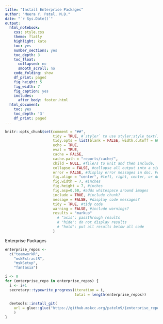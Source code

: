 ```yaml
---
title: "Install Enterprise Packages"
author: "Meera Y. Patel, M.D."
date: "`r Sys.Date()`"
output:
  html_notebook:
    css: style.css
    theme: flatly
    highlight: kate
    toc: yes
    number_sections: yes
    toc_depth: 3
    toc_float:
      collapsed: no
      smooth_scroll: no
    code_folding: show
    df_print: paged
    fig_height: 5
    fig_width: 7
    fig_caption: yes
    includes:
      after_body: footer.html
  html_document:
    toc: yes
    toc_depth: '3'
    df_print: paged
---
```


```r
knitr::opts_chunk$set(comment = "##",
                      tidy = TRUE, #`styler` to use styler:style_text() to reformat code
                      tidy.opts = list(blank = FALSE, width.cutoff = 60),
                      echo = TRUE,
                      eval = TRUE,
                      cache = FALSE,
                      cache.path = "reports/cache/",
                      child = NULL, #file/s to knit and then include,
                      collapse = FALSE, #collapse all output into a single block,
                      error = FALSE, #display error messages in doc. FALSE stops render when error is thrown
                      fig.align = "center", #left, right, center, or default
                      fig.width = 7, #inches
                      fig.height = 7, #inches
                      fig.asp=0.50, #adds whitespace around images
                      include = TRUE, #include chunk?
                      message = FALSE, #display code messages?
                      tidy = TRUE, #tidy code 
                      warning = FALSE, #include warnings?
                      results = "markup"
                        # "asis": passthrough results
                        # "hide": do not display results 
                        # "hold": put all results below all code
                      )
```
  
Enterprise Packages 

```r
enterprise_repos <-
  c("teamworkR",
    "mskExtractR",
    "mskSetup",
    "fantasia")

i <- 0
for (enterprise_repo in enterprise_repos) {
  i <- i+1
  secretary::typewrite_progress(iteration = i,
                                total = length(enterprise_repos))
  
  devtools::install_git(
    url = glue::glue("https://github.mskcc.org/patelm9/{enterprise_repo}.git")
    )
}
```

